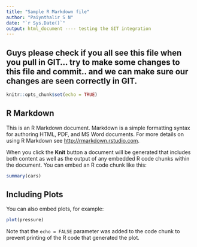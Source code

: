 ```yaml
---
title: "Sample R Markdown file"
author: "Paiynthalir S N"
date: "`r Sys.Date()`"
output: html_document ---- testing the GIT integration
---
```

## Guys please check if you all see this file when you pull in GIT... try to make some changes to this file and commit.. and we can make sure our changes are seen correctly in GIT.

```r
knitr::opts_chunk$set(echo = TRUE)
```

## R Markdown

This is an R Markdown document. Markdown is a simple formatting syntax for authoring HTML, PDF, and MS Word documents. For more details on using R Markdown see <http://rmarkdown.rstudio.com>.

When you click the **Knit** button a document will be generated that includes both content as well as the output of any embedded R code chunks within the document. You can embed an R code chunk like this:

```r
summary(cars)
```

## Including Plots

You can also embed plots, for example:

```r
plot(pressure)
```

Note that the `echo = FALSE` parameter was added to the code chunk to prevent printing of the R code that generated the plot.

